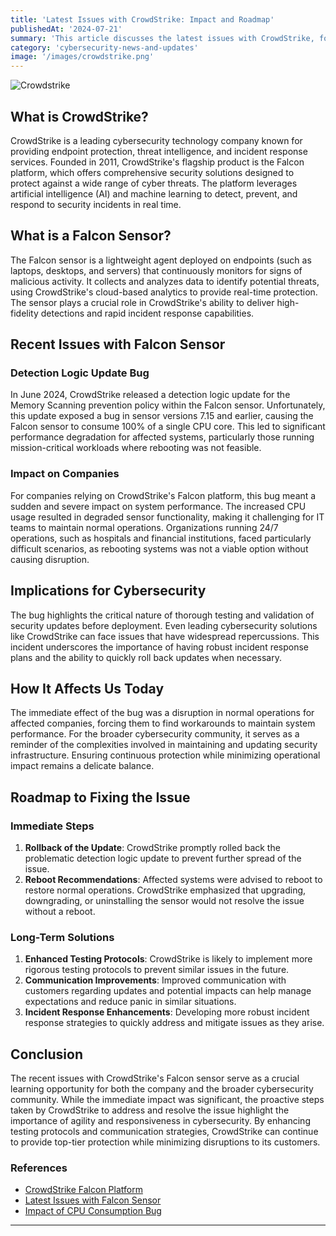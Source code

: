 ```yaml
---
title: 'Latest Issues with CrowdStrike: Impact and Roadmap'
publishedAt: '2024-07-21'
summary: 'This article discusses the latest issues with CrowdStrike, focusing on what CrowdStrike is, the Falcon sensor, the impact on companies and cybersecurity, and potential solutions.'
category: 'cybersecurity-news-and-updates'
image: '/images/crowdstrike.png'
---
```



<Image
  src="/images/crowdstrike.png"
  alt="Crowdstrike"
  width={400}
  height={400}
  className="w-400 h-400 mb-4 rounded-xl"
/>

## What is CrowdStrike?

CrowdStrike is a leading cybersecurity technology company known for providing endpoint protection, threat intelligence, and incident response services. Founded in 2011, CrowdStrike's flagship product is the Falcon platform, which offers comprehensive security solutions designed to protect against a wide range of cyber threats. The platform leverages artificial intelligence (AI) and machine learning to detect, prevent, and respond to security incidents in real time.

## What is a Falcon Sensor?

The Falcon sensor is a lightweight agent deployed on endpoints (such as laptops, desktops, and servers) that continuously monitors for signs of malicious activity. It collects and analyzes data to identify potential threats, using CrowdStrike's cloud-based analytics to provide real-time protection. The sensor plays a crucial role in CrowdStrike's ability to deliver high-fidelity detections and rapid incident response capabilities.

## Recent Issues with Falcon Sensor

### Detection Logic Update Bug

In June 2024, CrowdStrike released a detection logic update for the Memory Scanning prevention policy within the Falcon sensor. Unfortunately, this update exposed a bug in sensor versions 7.15 and earlier, causing the Falcon sensor to consume 100% of a single CPU core. This led to significant performance degradation for affected systems, particularly those running mission-critical workloads where rebooting was not feasible.

### Impact on Companies

For companies relying on CrowdStrike's Falcon platform, this bug meant a sudden and severe impact on system performance. The increased CPU usage resulted in degraded sensor functionality, making it challenging for IT teams to maintain normal operations. Organizations running 24/7 operations, such as hospitals and financial institutions, faced particularly difficult scenarios, as rebooting systems was not a viable option without causing disruption.

## Implications for Cybersecurity

The bug highlights the critical nature of thorough testing and validation of security updates before deployment. Even leading cybersecurity solutions like CrowdStrike can face issues that have widespread repercussions. This incident underscores the importance of having robust incident response plans and the ability to quickly roll back updates when necessary.

## How It Affects Us Today

The immediate effect of the bug was a disruption in normal operations for affected companies, forcing them to find workarounds to maintain system performance. For the broader cybersecurity community, it serves as a reminder of the complexities involved in maintaining and updating security infrastructure. Ensuring continuous protection while minimizing operational impact remains a delicate balance.

## Roadmap to Fixing the Issue

### Immediate Steps

1. **Rollback of the Update**: CrowdStrike promptly rolled back the problematic detection logic update to prevent further spread of the issue.
2. **Reboot Recommendations**: Affected systems were advised to reboot to restore normal operations. CrowdStrike emphasized that upgrading, downgrading, or uninstalling the sensor would not resolve the issue without a reboot.

### Long-Term Solutions

1. **Enhanced Testing Protocols**: CrowdStrike is likely to implement more rigorous testing protocols to prevent similar issues in the future.
2. **Communication Improvements**: Improved communication with customers regarding updates and potential impacts can help manage expectations and reduce panic in similar situations.
3. **Incident Response Enhancements**: Developing more robust incident response strategies to quickly address and mitigate issues as they arise.

## Conclusion

The recent issues with CrowdStrike's Falcon sensor serve as a crucial learning opportunity for both the company and the broader cybersecurity community. While the immediate impact was significant, the proactive steps taken by CrowdStrike to address and resolve the issue highlight the importance of agility and responsiveness in cybersecurity. By enhancing testing protocols and communication strategies, CrowdStrike can continue to provide top-tier protection while minimizing disruptions to its customers.

### References

- [CrowdStrike Falcon Platform](https://www.crowdstrike.com/products/)
- [Latest Issues with Falcon Sensor](https://thestack.technology/crowdstrike-falcon-sensor-bug)
- [Impact of CPU Consumption Bug](https://thestack.technology/crowdstrike-falcon-sensor-cpu-issue)

---
